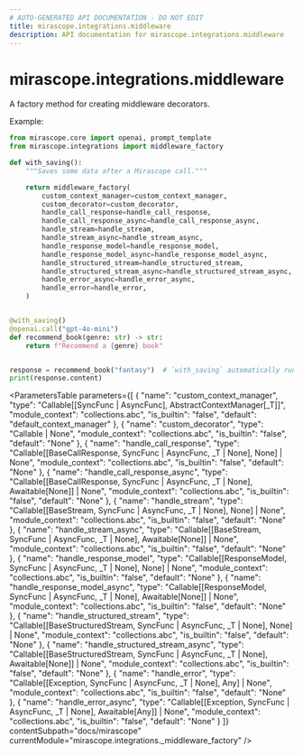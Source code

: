 ```yaml
---
# AUTO-GENERATED API DOCUMENTATION - DO NOT EDIT
title: mirascope.integrations.middleware
description: API documentation for mirascope.integrations.middleware
---
```


# mirascope.integrations.middleware

<ApiType type="Function" />

A factory method for creating middleware decorators.

Example:

```python
from mirascope.core import openai, prompt_template
from mirascope.integrations import middleware_factory

def with_saving():
    """Saves some data after a Mirascope call."""

    return middleware_factory(
        custom_context_manager=custom_context_manager,
        custom_decorator=custom_decorator,
        handle_call_response=handle_call_response,
        handle_call_response_async=handle_call_response_async,
        handle_stream=handle_stream,
        handle_stream_async=handle_stream_async,
        handle_response_model=handle_response_model,
        handle_response_model_async=handle_response_model_async,
        handle_structured_stream=handle_structured_stream,
        handle_structured_stream_async=handle_structured_stream_async,
        handle_error_async=handle_error_async,
        handle_error=handle_error,
    )


@with_saving()
@openai.call("gpt-4o-mini")
def recommend_book(genre: str) -> str:
    return f"Recommend a {genre} book"


response = recommend_book("fantasy")  # `with_saving` automatically run
print(response.content)
```

<ParametersTable
  parameters={[
  {
    "name": "custom_context_manager",
    "type": "Callable[[SyncFunc | AsyncFunc], AbstractContextManager[_T]]",
    "module_context": "collections.abc",
    "is_builtin": "false",
    "default": "default_context_manager"
  },
  {
    "name": "custom_decorator",
    "type": "Callable | None",
    "module_context": "collections.abc",
    "is_builtin": "false",
    "default": "None"
  },
  {
    "name": "handle_call_response",
    "type": "Callable[[BaseCallResponse, SyncFunc | AsyncFunc, _T | None], None] | None",
    "module_context": "collections.abc",
    "is_builtin": "false",
    "default": "None"
  },
  {
    "name": "handle_call_response_async",
    "type": "Callable[[BaseCallResponse, SyncFunc | AsyncFunc, _T | None], Awaitable[None]] | None",
    "module_context": "collections.abc",
    "is_builtin": "false",
    "default": "None"
  },
  {
    "name": "handle_stream",
    "type": "Callable[[BaseStream, SyncFunc | AsyncFunc, _T | None], None] | None",
    "module_context": "collections.abc",
    "is_builtin": "false",
    "default": "None"
  },
  {
    "name": "handle_stream_async",
    "type": "Callable[[BaseStream, SyncFunc | AsyncFunc, _T | None], Awaitable[None]] | None",
    "module_context": "collections.abc",
    "is_builtin": "false",
    "default": "None"
  },
  {
    "name": "handle_response_model",
    "type": "Callable[[ResponseModel, SyncFunc | AsyncFunc, _T | None], None] | None",
    "module_context": "collections.abc",
    "is_builtin": "false",
    "default": "None"
  },
  {
    "name": "handle_response_model_async",
    "type": "Callable[[ResponseModel, SyncFunc | AsyncFunc, _T | None], Awaitable[None]] | None",
    "module_context": "collections.abc",
    "is_builtin": "false",
    "default": "None"
  },
  {
    "name": "handle_structured_stream",
    "type": "Callable[[BaseStructuredStream, SyncFunc | AsyncFunc, _T | None], None] | None",
    "module_context": "collections.abc",
    "is_builtin": "false",
    "default": "None"
  },
  {
    "name": "handle_structured_stream_async",
    "type": "Callable[[BaseStructuredStream, SyncFunc | AsyncFunc, _T | None], Awaitable[None]] | None",
    "module_context": "collections.abc",
    "is_builtin": "false",
    "default": "None"
  },
  {
    "name": "handle_error",
    "type": "Callable[[Exception, SyncFunc | AsyncFunc, _T | None], Any] | None",
    "module_context": "collections.abc",
    "is_builtin": "false",
    "default": "None"
  },
  {
    "name": "handle_error_async",
    "type": "Callable[[Exception, SyncFunc | AsyncFunc, _T | None], Awaitable[Any]] | None",
    "module_context": "collections.abc",
    "is_builtin": "false",
    "default": "None"
  }
]}
  contentSubpath="docs/mirascope"
  currentModule="mirascope.integrations._middleware_factory"
/>

<ReturnType
  type="Callable[[Callable[_P, _R]], Callable[_P, _R]]"
  moduleContext="collections.abc"
  isBuiltin={false}
  contentSubpath="docs/mirascope"
  currentModule="mirascope.integrations._middleware_factory"
/>


